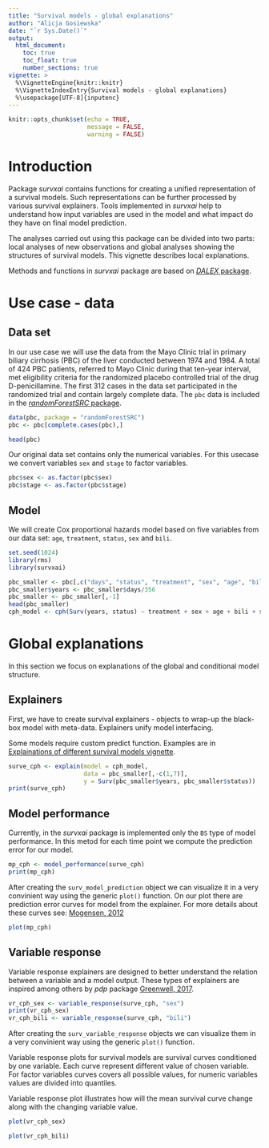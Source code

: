 ```yaml
---
title: "Survival models - global explanations"
author: "Alicja Gosiewska"
date: "`r Sys.Date()`"
output: 
  html_document:
    toc: true
    toc_float: true
    number_sections: true
vignette: >
  %\VignetteEngine{knitr::knitr}
  %\VignetteIndexEntry{Survival models - global explanations}
  %\usepackage[UTF-8]{inputenc}
---
```

  
```r
knitr::opts_chunk$set(echo = TRUE,
                      message = FALSE,
                      warning = FALSE)
```

# Introduction
Package *survxai* contains functions for creating a unified representation of a survival models. Such representations can be further processed by various survival explainers. Tools implemented in *survxai* help to understand how input variables are used in the model and what impact do they have on final model prediction.

The analyses carried out using this package can be divided into two parts: local analyses of new observations and global analyses showing the structures of survival models. This vignette describes local explanations.

Methods and functions in  *survxai* package are based on [*DALEX* package](https://github.com/pbiecek/DALEX). 

# Use case - data

## Data set
In our use case we will use the data from the Mayo Clinic trial in primary biliary cirrhosis (PBC) of the liver conducted between 1974 and 1984. A total of 424 PBC patients, referred to Mayo Clinic during that ten-year interval, met eligibility criteria for the randomized placebo controlled trial of the drug D-penicillamine. The
first 312 cases in the data set participated in the randomized trial and contain largely complete data.
The `pbc` data is included in the [*randomForestSRC* package](https://CRAN.R-project.org/package=randomForestSRC).
```r
data(pbc, package = "randomForestSRC")
pbc <- pbc[complete.cases(pbc),]

head(pbc)
```

Our original data set contains only the numerical variables. 
For this usecase we convert variables `sex` and `stage` to factor variables.

```r
pbc$sex <- as.factor(pbc$sex)
pbc$stage <- as.factor(pbc$stage)
```


## Model
We will create Cox proportional hazards model based on five variables from our data set: `age`, `treatment`, `status`, `sex` and `bili`.
```r
set.seed(1024)
library(rms)
library(survxai)

pbc_smaller <- pbc[,c("days", "status", "treatment", "sex", "age", "bili", "stage")]
pbc_smaller$years <- pbc_smaller$days/356
pbc_smaller <- pbc_smaller[,-1]
head(pbc_smaller)
cph_model <- cph(Surv(years, status) ~ treatment + sex + age + bili + stage, data = pbc_smaller, surv = TRUE, x = TRUE, y=TRUE)
```

# Global explanations
In this section we focus on explanations of the global and conditional model structure.

## Explainers
First, we have to create survival explainers - objects to wrap-up the black-box model with meta-data. Explainers unify model interfacing.

Some models require custom predict function. Examples are in [Explainations of different survival models vignette](https://mi2datalab.github.io/survxai/articles/Custom_predict_for_survival_models.html).
```r

surve_cph <- explain(model = cph_model,
                     data = pbc_smaller[,-c(1,7)], 
                     y = Surv(pbc_smaller$years, pbc_smaller$status))
print(surve_cph)
```

## Model performance
Currently, in the *survxai* package is implemented only the `BS` type of model performance.
In this metod for each time point we compute the prediction error for our model.
```r
mp_cph <- model_performance(surve_cph)
print(mp_cph)
```

After creating the `surv_model_prediction` object we can visualize it in a very convinient way using the generic `plot()` function. 
On our plot there are prediction error curves for model from the explainer.
For more details about these curves see: [Mogensen, 2012](https://www.ncbi.nlm.nih.gov/pmc/articles/PMC4194196/)

```r
plot(mp_cph)
```


## Variable response
Variable response explainers are designed to better understand the relation between a variable and a model output.
These types of explainers are inspired among others by *pdp* package [Greenwell, 2017](https://journal.r-project.org/archive/2017/RJ-2017-016/index.html).
```r
vr_cph_sex <- variable_response(surve_cph, "sex")
print(vr_cph_sex)
vr_cph_bili <- variable_response(surve_cph, "bili")
```


After creating the `surv_variable_response` objects we can visualize them in a very convinient way using the generic `plot()` function.

Variable response plots for survival models are survival curves conditioned by one variable. Each curve represent different value of chosen variable. For factor variables curves covers all possible values, for numeric variables values are divided into quantiles.

Variable response plot illustrates how will the mean survival curve change along with the changing variable value.
```r
plot(vr_cph_sex)
```

```r
plot(vr_cph_bili)
```
